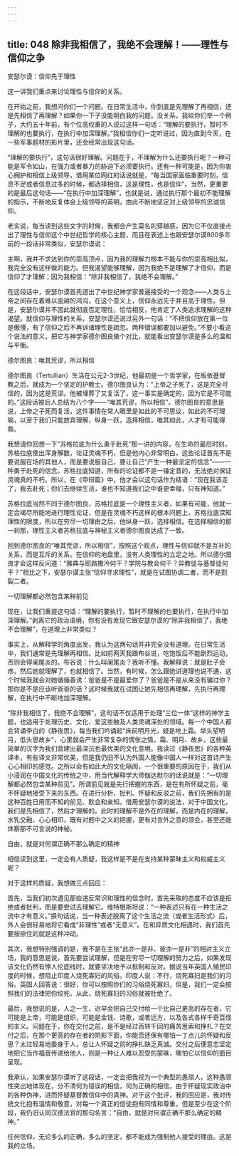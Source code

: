 ```yaml
---
---
---
```

title: 048 除非我相信了，我绝不会理解！——理性与信仰之争
---







安瑟尔谟：信仰先于理性

这一讲我们重点来讨论理性与信仰的关系。

在开始之前，我想问你们一个问题。在日常生活中，你到底是先理解了再相信，还是先相信了再理解？如果你一下子没能明白我的问题，没关系，我给你们举一个例子，大约五十年前，有个位高权重的人说过这样一句话：“理解的要执行，暂时不理解的也要执行，在执行中加深理解。”我相信你们一定听说过，因为直到今天，在一些军事题材的影片里，还会经常出现这句话。

“理解的要执行”，这句话很好理解。问题在于，不理解为什么还要执行呢？一种可能是军令如山，在强力或者暴力的胁迫下必须要执行。还有一种可能是，因为你衷心拥护和相信上级领导，借用某位网红的话说就是，“每当国家面临重要时刻，信息不足或者信息过多的时候，都选择相信，这是理性，也是信仰”。当然，更重要的是最后这句话——“在执行中加深理解”，也就是说，通过执行那个最初不能理解的指示，不断地反复体会上级领导的英明，由此不断地坚定对上级领导的忠诚信仰。

老实说，每当读到这些文字的时候，我都会产生莫名的穿越感，因为它不仅直接点出了理性与信仰这个中世纪哲学的核心主题，而且在表述上也跟安瑟尔谟800多年前的一段话非常类似，安瑟尔谟说：

主啊，我并不求达到你的崇高顶点，因为我的理解力根本不能与你的崇高相比拟，我完全没有这样做的能力。但我渴望能够理解，因为我绝不是理解了才信仰，而是信仰了才理解；因为我相信：“除非我相信了，我绝不会理解。”

在这段话中，安瑟尔谟首先道出了中世纪神学家普遍接受的一个观念——人类与上帝之间存在着难以逾越的鸿沟，在这个意义上，信仰永远先于并且高于理性。但是，安瑟尔谟并不因此就彻底否定理性，恰恰相反，他肯定了人类追求理解的这种渴望。就信仰与理性的关系，安瑟尔谟还说过另外一句话：“不把信仰放在第一位是傲慢，有了信仰之后不再诉诸理性是疏忽。两种错误都要加以避免。”不要小看这个说法的意义，把它与神学家德尔图良做个对比，就能看出安瑟尔谟是多么的温和与平衡。


德尔图良：唯其荒谬，所以相信

德尔图良（Tertullian）生活在公元2-3世纪，他最初是一个哲学家，在皈依基督教之后，就成为一个坚定的护教士。德尔图良认为：“上帝之子死了，这是完全可信的，因为这是荒谬。他被埋葬了又复活了，这一事实是确定的，因为它是不可能的。”这段话被后人总结为八个字——“唯其荒谬，所以相信”。德尔图良的意思是说，上帝之子死而复活，这件事情在常人眼里是如此的不可思议，如此的不可理喻，以至于我们只能放弃理解，纵身一跃，选择相信，唯其如此，人才有可能得救。

我想请你回想一下“苏格拉底为什么勇于赴死”那一讲的内容，在生命的最后时刻，苏格拉底使出浑身解数，论证灵魂不朽，但是他内心非常明白，这些论证首先不是要说服在场的其他人，而是要说服自己，要让自己“产生一种最坚定的信念”——一种勇于赴死的信念。苏格拉底知道，所有的论证都不是一锤定音的，无法绝对保证灵魂真的不朽。所以，在《申辩篇》中，他才会以这句话作为结语：“现在我该走了，我去赴死；你们去继续生活，谁也不知道我们之中谁更幸福，只有神知道。”

苏格拉底当然不同于德尔图良，苏格拉底是一个理性主义者，如果有可能，他就一定会竭尽所能地进行理性论证，但是在灵魂不朽这样的根本问题上，苏格拉底深知理性的限度，所以在穷尽一切理由之后，他纵身一跃，选择相信。在选择相信的那一刹那，理性主义者苏格拉底与神秘主义者德尔图良达成了一致。

回到德尔图良的“唯其荒谬，所以相信”，按照这个观点，理性与信仰就不是互补的关系，而是互斥的关系。在信仰的地盘里，没有人类理性的立足之地。所以德尔图良才会这样反问道：“雅典与耶路撒冷何干？学院与教会何干？异教徒与基督徒何干？”相比之下，安瑟尔谟主张“信仰寻求理性”，就是在试图协调二者，而不是割裂二者。


一切理解都必然包含某种前见

现在，让我们重提这句话：“理解的要执行，暂时不理解的也要执行，在执行中加深理解。”剥离它的政治语境，你有没有发现它跟安瑟尔谟的“除非我相信了，我绝不会理解”，在道理上非常类似？

事实上，从解释学的角度出发，我认为这两句话并非完全没有道理。在日常生活中，我们通常是先理解再相信。比如前两天我跟布谷说，吃饱饭后不能剧烈运动，否则会得阑尾炎的。布谷说：什么叫阑尾炎？我听不懂。我解释说：就是肚子会疼。然后她就理解了，也就相信了。当然，有时候，怎么跟她讲道理也说不通，这个时候我就会对她循循善诱：爸爸是不是最爱你了？爸爸是不是从来没有骗过你？那你是不是应该听爸爸的话？这时候我就在试图让她先相信再理解，先执行再理解，在执行中不断地加深理解。

“除非我相信了，我绝不会理解”，这句话不仅适用于处理“三位一体”这样的神学主题，也适用于处理历史、文化、爱这些触及人类灵魂深处的领域。每一个中国人都会背诵李白的《静夜思》，每当我们吟诵起“床前明月光，疑是地上霜。举头望明月，低头思故乡”，心里就会产生非常复杂的惆怅之情，霜、明月、故乡，这些最简单的汉字为我们营建出最深沉也最优美的文化意境。我读过《静夜思》的各种英译本，有些译文非常优美，但是我仍旧不认为外国人能像中国人一样对这首诗产生心心相印的感觉。之所以会有如此大的文化隔阂，一个很重要的原因在于，我们从小浸润在中国文化的传统之中，用当代解释学大师伽达默尔的话说就是：“一切理解都必然包含某种前见”。所谓前见就是先行把握的东西，是在有所怀疑之前，毫不怀疑地接受下来的东西。在进行分析、批判、怀疑和反驳之前，我们先拥有的是这种百姓日用而不知的前见、默会和亲知。借用安瑟尔谟的说法，对于中国文化，我们是先相信了，然后才理解的。此时的理解不是外在的理解，而是内在的理解，水乳交融、心心相印，既有对题中之义的把握，更有对言外之意的领会，甚至还能体察那不可言说的神秘。


自由，就是对何谓正确不那么确定的精神

相信读到这里，一定会有人质疑，我这样是不是在支持某种蒙昧主义和权威主义呢？

对于这样的质疑，我想做三点回应：

首先，当我们初次遇见那些违反常识和理性的信念时，首先采取的态度不应该是拒绝或者批判，而是要尝试去理解它。维特根斯坦说：“一种表述只有在一种生活之流中才有意义。”换句话说，当一种表述脱离了这个生活之流（或者生活形式）后，外人会很轻易地将它看成“非理性”或者“无意义”。在和异质文化相遇时，我们首先要按捺住的就是这种冲动。

其次，我想特别强调的是，我不是在主张“此亦一是非、彼亦一是非”的相对主义立场，我的意思是说，首先要尝试理解，但是在穷尽一切理解的努力之后，如果发现该文化仍然有悖人伦底线时，就要坚决地予以抵制和反对。据说当年英国人殖民印度的时候，想阻止印度人烧死寡妇的风俗。印度人说：不行，烧死寡妇是我们的习俗。英国人回答说：很好，你可以按照你们的习俗烧死寡妇，但是，我们一定会按照我们的法律把你绞死。从此，烧死寡妇的习俗就被杜绝了。

最后，我想说的是，人之一生，迟早会把自己交付给一个比自己更高的存在者，它可能是上帝，可能是组织，可能是金钱、诗歌，或者远方，以及各式各样千奇百怪的主义。问题在于，你在交付之前，是不是经过百转千回的痛苦思索和挣扎？在交付之后，在那个更高的存在者的阴影下面，你能否还保有哪怕一丁点儿的怀疑和反思？太过轻易地委身于人，总让人怀疑之前的挣扎缺乏真诚。交付之后便意志坚定地把它当作福音传递给他人，则是一种让人难以忍受的蒙昧，哪怕它以信仰的面目呈现。

我承认，如果安瑟尔谟听了这段话，一定会把我视为一个典型的愚顽人，这种愚顽性突出地体现在，分不清何为错误的相信，何为正确的相信，由于怀疑现实政治中的各种伪神，进而怀疑基督教信仰中的真神。对于这个批评，我的回应是，我对传统文化抱有温情和敬意，对每一个真正的信徒抱有同情和尊重，但是至少在这个阶段，我仍旧认同汉德法官的那句名言：“自由，就是对何谓正确不那么确定的精神。”

任何信仰，无论多么的正确，多么的坚定，都不能成为强制他人接受的理由。这是我的立场。